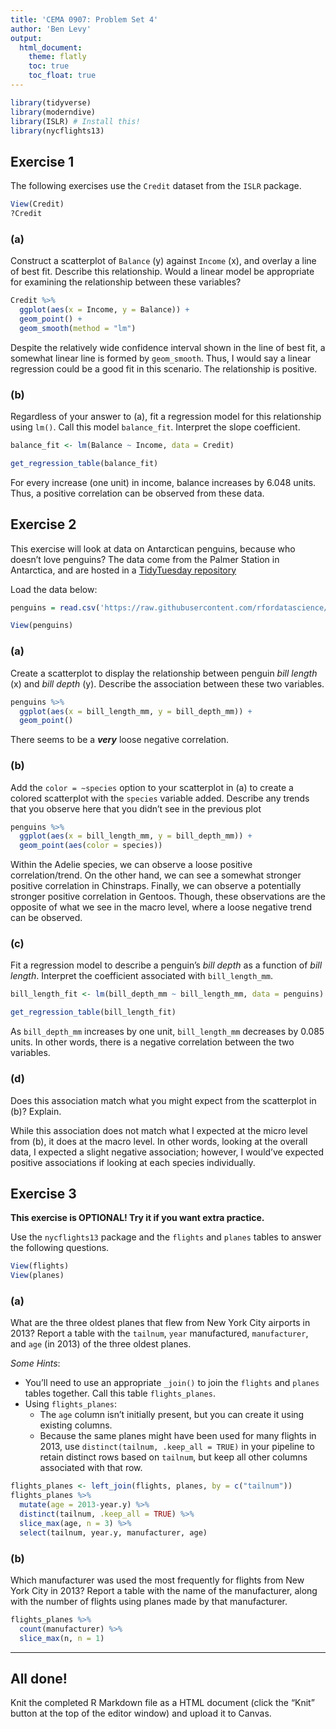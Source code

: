 ```yaml
---
title: 'CEMA 0907: Problem Set 4'
author: 'Ben Levy'
output: 
  html_document:
    theme: flatly
    toc: true
    toc_float: true
---
```


```r
library(tidyverse)
library(moderndive)
library(ISLR) # Install this!
library(nycflights13)
```

## Exercise 1

The following exercises use the `Credit` dataset from the `ISLR` package.

```r
View(Credit)
?Credit
```

### (a)

Construct a scatterplot of `Balance` (y) against `Income` (x), and overlay a line of best fit. Describe this relationship. Would a linear model be appropriate for examining the relationship between these variables?

```r
Credit %>%
  ggplot(aes(x = Income, y = Balance)) +
  geom_point() +
  geom_smooth(method = "lm")
```

Despite the relatively wide confidence interval shown in the line of best fit, a somewhat linear line is formed by `geom_smooth`. Thus, I would say a linear regression could be a good fit in this scenario. The relationship is positive.

### (b)

Regardless of your answer to (a), fit a regression model for this relationship using `lm()`. Call this model `balance_fit`. Interpret the slope coefficient.

```r
balance_fit <- lm(Balance ~ Income, data = Credit)

get_regression_table(balance_fit)
```

For every increase (one unit) in income, balance increases by 6.048 units. Thus, a positive correlation can be observed from these data.

## Exercise 2

This exercise will look at data on Antarctican penguins, because who doesn't love penguins? The data come from the Palmer Station in Antarctica, and are hosted in a [TidyTuesday repository](https://github.com/rfordatascience/tidytuesday/blob/master/data/2020/2020-07-28/readme.md)

Load the data below:

```r
penguins = read.csv('https://raw.githubusercontent.com/rfordatascience/tidytuesday/master/data/2020/2020-07-28/penguins.csv')
```

```r
View(penguins)
```

### (a)

Create a scatterplot to display the relationship between penguin *bill length* (x) and *bill depth* (y). Describe the association between these two variables.

```r
penguins %>%
  ggplot(aes(x = bill_length_mm, y = bill_depth_mm)) +
  geom_point()
```

There seems to be a ***very*** loose negative correlation.

### (b)

Add the `color = ~species` option to your scatterplot in (a) to create a colored scatterplot with the `species` variable added. Describe any trends that you observe here that you didn't see in the previous plot

```r
penguins %>%
  ggplot(aes(x = bill_length_mm, y = bill_depth_mm)) +
  geom_point(aes(color = species))
```

Within the Adelie species, we can observe a loose positive correlation/trend. On the other hand, we can see a somewhat stronger positive correlation in Chinstraps. Finally, we can observe a potentially stronger positive correlation in Gentoos. Though, these observations are the opposite of what we see in the macro level, where a loose negative trend can be observed.

### (c)

Fit a regression model to describe a penguin's *bill depth* as a function of *bill length*. Interpret the coefficient associated with `bill_length_mm`.

```r
bill_length_fit <- lm(bill_depth_mm ~ bill_length_mm, data = penguins)

get_regression_table(bill_length_fit)
```

As `bill_depth_mm` increases by one unit, `bill_length_mm` decreases by 0.085 units. In other words, there is a negative correlation between the two variables.

### (d)

Does this association match what you might expect from the scatterplot in (b)? Explain.

While this association does not match what I expected at the micro level from (b), it does at the macro level. In other words, looking at the overall data, I expected a slight negative association; however, I would've expected positive associations if looking at each species individually.

## Exercise 3

**This exercise is OPTIONAL! Try it if you want extra practice.**

Use the `nycflights13` package and the `flights` and `planes` tables to answer the following questions.

```r
View(flights)
View(planes)
```

### (a)

What are the three oldest planes that flew from New York City airports in 2013? Report a table with the `tailnum`, `year` manufactured, `manufacturer`, and `age` (in 2013) of the three oldest planes.

*Some Hints*:

-   You'll need to use an appropriate `_join()` to join the `flights` and `planes` tables together. Call this table `flights_planes`.
-   Using `flights_planes`:
    -   The `age` column isn't initially present, but you can create it using existing columns.
    -   Because the same planes might have been used for many flights in 2013, use `distinct(tailnum, .keep_all = TRUE)` in your pipeline to retain distinct rows based on `tailnum`, but keep all other columns associated with that row.

```r
flights_planes <- left_join(flights, planes, by = c("tailnum"))
flights_planes %>%
  mutate(age = 2013-year.y) %>%
  distinct(tailnum, .keep_all = TRUE) %>%
  slice_max(age, n = 3) %>%
  select(tailnum, year.y, manufacturer, age)
```

### (b)

Which manufacturer was used the most frequently for flights from New York City in 2013? Report a table with the name of the manufacturer, along with the number of flights using planes made by that manufacturer.

```r
flights_planes %>%
  count(manufacturer) %>%
  slice_max(n, n = 1)
```

------------------------------------------------------------------------

## All done!

Knit the completed R Markdown file as a HTML document (click the "Knit" button at the top of the editor window) and upload it to Canvas.
